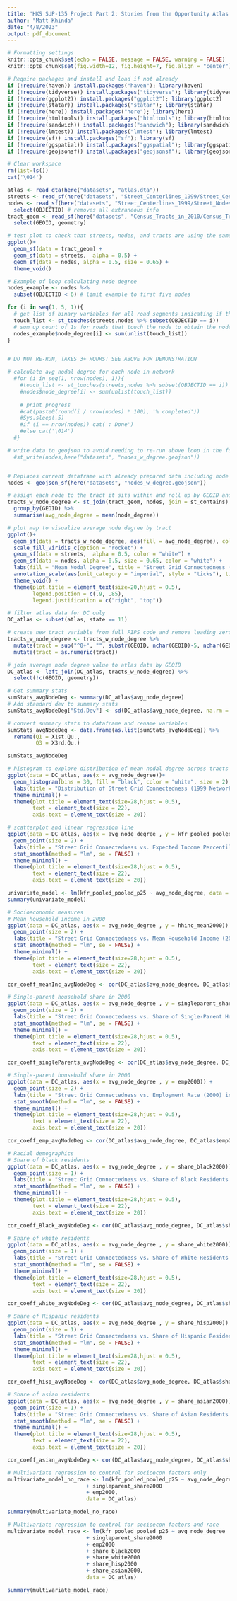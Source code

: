 ```yaml
---
title: 'HKS SUP-135 Project Part 2: Stories from the Opportunity Atlas'
author: "Matt Khinda"
date: "4/8/2023"
output: pdf_document
---
```


```r
# Formatting settings 
knitr::opts_chunk$set(echo = FALSE, message = FALSE, warning = FALSE) 
knitr::opts_chunk$set(fig.width=12, fig.height=7, fig.align = "center") 

# Require packages and install and load if not already
if (!require(haven)) install.packages("haven"); library(haven)
if (!require(tidyverse)) install.packages("tidyverse"); library(tidyverse)
if (!require(ggplot2)) install.packages("ggplot2"); library(ggplot2)
if (!require(statar)) install.packages("statar"); library(statar)
if (!require(here)) install.packages("here"); library(here)
if (!require(htmltools)) install.packages("htmltools"); library(htmltools)
if (!require(sandwich)) install.packages("sandwich"); library(sandwich)
if (!require(lmtest)) install.packages("lmtest"); library(lmtest)
if (!require(sf)) install.packages("sf"); library(sf)
if (!require(ggspatial)) install.packages("ggspatial"); library(ggspatial)
if (!require(geojsonsf)) install.packages("geojsonsf"); library(geojsonsf)

# Clear workspace
rm(list=ls())
cat('\014')
```

```r
atlas <- read_dta(here("datasets", "atlas.dta"))
streets <- read_sf(here("datasets", "Street_Centerlines_1999/Street_Centerlines_1999.shp"))
nodes <- read_sf(here("datasets", "Street_Centerlines_1999/Street_Nodes_1999.shp")) %>%
  select(OBJECTID) # removes all extraneous info
tract_geom <- read_sf(here("datasets", "Census_Tracts_in_2010/Census_Tracts_in_2010.shp")) %>%
  select(GEOID, geometry)
```

```r
# test plot to check that streets, nodes, and tracts are using the same coordinate projection system
ggplot()+
  geom_sf(data = tract_geom) +
  geom_sf(data = streets,  alpha = 0.5) +
  geom_sf(data = nodes, alpha = 0.5, size = 0.65) +
  theme_void()
```

```r

# Example of loop calculating node degree
nodes_example <- nodes %>%
  subset(OBJECTID < 6) # limit example to first five nodes

for (i in seq(1, 5, 1)){
  # get list of binary variables for all road segments indicating if the segment touches the node
  touch_list <- st_touches(streets,nodes %>% subset(OBJECTID == i)) 
  # sum up count of 1s for roads that touch the node to obtain the node degree
  nodes_example$node_degree[i] <- sum(unlist(touch_list)) 
}


# DO NOT RE-RUN, TAKES 3+ HOURS! SEE ABOVE FOR DEMONSTRATION

# calculate avg nodal degree for each node in network 
  #for (i in seq(1, nrow(nodes), 1)){
    #touch_list <- st_touches(streets,nodes %>% subset(OBJECTID == i))
    #nodes$node_degree[i] <- sum(unlist(touch_list))
    
    # print progress
    #cat(paste0(round(i / nrow(nodes) * 100), '% completed'))
    #Sys.sleep(.5)
    #if (i == nrow(nodes)) cat(': Done')
    #else cat('\014')
  #}

# write data to geojson to avoid needing to re-run above loop in the future
  #st_write(nodes,here("datasets", "nodes_w_degree.geojson"))


# Replaces current dataframe with already prepared data including node degree
nodes <- geojson_sf(here("datasets", "nodes_w_degree.geojson"))

```

```r

# assign each node to the tract it sits within and roll up by GEOID and calculate average node degree
tracts_w_node_degree <- st_join(tract_geom, nodes, join = st_contains) %>%
  group_by(GEOID) %>%
  summarise(avg_node_degree = mean(node_degree))

# plot map to visualize average node degree by tract
ggplot()+
  geom_sf(data = tracts_w_node_degree, aes(fill = avg_node_degree), color = NA) +
  scale_fill_viridis_c(option = "rocket") +
  geom_sf(data = streets,  alpha = 0.5, color = "white") +
  geom_sf(data = nodes, alpha = 0.5, size = 0.65, color = "white") +
  labs(fill = "Mean Nodal Degree", title = "Street Grid Connectedness (1999 Network) by Census Tract in Washington, DC") +
  annotation_scale(aes(unit_category = "imperial", style = "ticks"), tick_height = 0.6, pad_x = unit(1, "cm"), pad_y = unit(2, "cm")) +
  theme_void() +
  theme(plot.title = element_text(size=20,hjust = 0.5),
        legend.position = c(.9, .85),
        legend.justification = c("right", "top")) 
```

```r
# filter atlas data for DC only
DC_atlas <- subset(atlas, state == 11) 

# create new tract variable from full FIPS code and remove leading zeros to match atlas
tracts_w_node_degree <- tracts_w_node_degree %>%
  mutate(tract = sub("^0+", "", substr(GEOID, nchar(GEOID)-5, nchar(GEOID)))) %>%
  mutate(tract = as.numeric(tract))

# join average node degree value to atlas data by GEOID
DC_atlas <- left_join(DC_atlas, tracts_w_node_degree) %>%
  select(!c(GEOID, geometry))
```

```r
# Get summary stats
sumStats_avgNodeDeg <- summary(DC_atlas$avg_node_degree)
# Add standard dev to summary stats
sumStats_avgNodeDeg["Std.Dev"] <- sd(DC_atlas$avg_node_degree, na.rm = T)

# convert summary stats to dataframe and rename variables
sumStats_avgNodeDeg <- data.frame(as.list(sumStats_avgNodeDeg)) %>%
  rename(Q1 = X1st.Qu.,
         Q3 = X3rd.Qu.)

sumStats_avgNodeDeg
```

```r
# histogram to explore distribution of mean nodal degree across tracts
ggplot(data = DC_atlas, aes(x = avg_node_degree))+
  geom_histogram(bins = 30, fill = "black", color = "white", size = 2) + 
  labs(title = "Distribution of Street Grid Connectedness (1999 Network) in Washington, DC", y = "Number of Census Tracts", x = "Mean Nodal Degree") + 
  theme_minimal() + 
  theme(plot.title = element_text(size=28,hjust = 0.5),
        text = element_text(size = 22),
        axis.text = element_text(size = 20)) 
```


```r
# scatterplot and linear regression line
ggplot(data = DC_atlas, aes(x = avg_node_degree , y = kfr_pooled_pooled_p25)) + 
  geom_point(size = 2) + 
  labs(title = "Street Grid Connectedness vs. Expected Income Percentile Rank for Children of Low-Income Parents in Washington, DC", x = "Mean Nodal Degree", y = "Income Percentile Rank at Age 35") +
  stat_smooth(method = "lm", se = FALSE) +
  theme_minimal() + 
  theme(plot.title = element_text(size=28,hjust = 0.5),
        text = element_text(size = 22),
        axis.text = element_text(size = 20)) 
```

```r
univariate_model <- lm(kfr_pooled_pooled_p25 ~ avg_node_degree, data = DC_atlas)
summary(univariate_model)
```


```r
# Socioeconomic measures
# Mean household income in 2000
ggplot(data = DC_atlas, aes(x = avg_node_degree , y = hhinc_mean2000)) + 
  geom_point(size = 2) + 
  labs(title = "Street Grid Connectedness vs. Mean Household Income (2000) in Washington, DC", x = "Mean Nodal Degree", y = "Mean Household Income in 2000") +
  stat_smooth(method = "lm", se = FALSE) +
  theme_minimal() + 
  theme(plot.title = element_text(size=28,hjust = 0.5),
        text = element_text(size = 22),
        axis.text = element_text(size = 20)) 

cor_coeff_meanInc_avgNodeDeg <- cor(DC_atlas$avg_node_degree, DC_atlas$hhinc_mean2000, use = "complete.obs")

# Single-parent household share in 2000
ggplot(data = DC_atlas, aes(x = avg_node_degree , y = singleparent_share2000)) + 
  geom_point(size = 2) + 
  labs(title = "Street Grid Connectedness vs. Share of Single-Parent Households (2000) in Washington, DC", x = "Mean Nodal Degree", y = "Fraction of Single-Parent Households in 2000") +
  stat_smooth(method = "lm", se = FALSE) +
  theme_minimal() + 
  theme(plot.title = element_text(size=28,hjust = 0.5),
        text = element_text(size = 22),
        axis.text = element_text(size = 20)) 

cor_coeff_singleParents_avgNodeDeg <- cor(DC_atlas$avg_node_degree, DC_atlas$singleparent_share2000, use = "complete.obs")

# Single-parent household share in 2000
ggplot(data = DC_atlas, aes(x = avg_node_degree , y = emp2000)) + 
  geom_point(size = 2) + 
  labs(title = "Street Grid Connectedness vs. Employment Rate (2000) in Washington, DC", x = "Mean Nodal Degree", y = "Employment Rate in 2000") +
  stat_smooth(method = "lm", se = FALSE) +
  theme_minimal() + 
  theme(plot.title = element_text(size=28,hjust = 0.5),
        text = element_text(size = 22),
        axis.text = element_text(size = 20)) 

cor_coeff_emp_avgNodeDeg <- cor(DC_atlas$avg_node_degree, DC_atlas$emp2000, use = "complete.obs")
```

```r
# Racial demographics
# Share of black residents
ggplot(data = DC_atlas, aes(x = avg_node_degree , y = share_black2000)) + 
  geom_point(size = 1) + 
  labs(title = "Street Grid Connectedness vs. Share of Black Residents in Washington, DC", x = "Mean Nodal Degree", y = "Share of Black Residents in 2000") +
  stat_smooth(method = "lm", se = FALSE) +
  theme_minimal() +
  theme(plot.title = element_text(size=28,hjust = 0.5),
        text = element_text(size = 22),
        axis.text = element_text(size = 20)) 

cor_coeff_Black_avgNodeDeg <- cor(DC_atlas$avg_node_degree, DC_atlas$share_black2000, use = "complete.obs")

# Share of white residents
ggplot(data = DC_atlas, aes(x = avg_node_degree , y = share_white2000)) + 
  geom_point(size = 1) + 
  labs(title = "Street Grid Connectedness vs. Share of White Residents in Washington, DC", x = "Mean Nodal Degree", y = "Share of White Residents in 2000") +
  stat_smooth(method = "lm", se = FALSE) +
  theme_minimal() +
  theme(plot.title = element_text(size=28,hjust = 0.5),
        text = element_text(size = 22),
        axis.text = element_text(size = 20)) 

cor_coeff_white_avgNodeDeg <- cor(DC_atlas$avg_node_degree, DC_atlas$share_white2000, use = "complete.obs")

# Share of Hispanic residents
ggplot(data = DC_atlas, aes(x = avg_node_degree , y = share_hisp2000)) + 
  geom_point(size = 1) + 
  labs(title = "Street Grid Connectedness vs. Share of Hispanic Residents in Washington, DC", x = "Mean Nodal Degree", y = "Share of Hispanic Residents in 2000") +
  stat_smooth(method = "lm", se = FALSE) +
  theme_minimal() +
  theme(plot.title = element_text(size=28,hjust = 0.5),
        text = element_text(size = 22),
        axis.text = element_text(size = 20)) 

cor_coeff_hisp_avgNodeDeg <- cor(DC_atlas$avg_node_degree, DC_atlas$share_hisp2000, use = "complete.obs")

# Share of asian residents
ggplot(data = DC_atlas, aes(x = avg_node_degree , y = share_asian2000)) + 
  geom_point(size = 1) + 
  labs(title = "Street Grid Connectedness vs. Share of Asian Residents in Washington, DC", x = "Mean Nodal Degree", y = "Share of Asian Residents in 2000") +
  stat_smooth(method = "lm", se = FALSE) +
  theme_minimal() +
  theme(plot.title = element_text(size=28,hjust = 0.5),
        text = element_text(size = 22),
        axis.text = element_text(size = 20)) 

cor_coeff_asian_avgNodeDeg <- cor(DC_atlas$avg_node_degree, DC_atlas$share_asian2000, use = "complete.obs")
```


```r
# Multivariate regression to control for socioecon factors only
multivariate_model_no_race <- lm(kfr_pooled_pooled_p25 ~ avg_node_degree 
                         + singleparent_share2000 
                         + emp2000, 
                         data = DC_atlas)

summary(multivariate_model_no_race)
```

```r
# Multivariate regression to control for socioecon factors and race
multivariate_model_race <- lm(kfr_pooled_pooled_p25 ~ avg_node_degree 
                         + singleparent_share2000 
                         + emp2000
                         + share_black2000
                         + share_white2000
                         + share_hisp2000
                         + share_asian2000, 
                         data = DC_atlas)

summary(multivariate_model_race)
```





